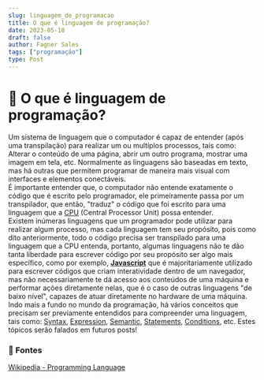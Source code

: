 ```yaml
---
slug: linguagem_de_programacao
title: O que é linguagem de programação?
date: 2023-05-18
draft: false
author: Fagner Sales
tags: ["programação"]
type: Post
---
```


# 🤔 O que é linguagem de programação?
Um sistema de linguagem que o computador é capaz de entender (após uma transpilação) para realizar um ou multíplos processos, tais como: Alterar o conteúdo de uma página, abrir um outro programa, mostrar uma imagem em tela, etc. Normalmente as linguagens são baseadas em texto, mas há outras que permitem programar de maneira mais visual com interfaces e elementos conectáveis.
<br />
É importante entender que, o computador não entende exatamente o código que é escrito pelo programador, ele primeiramente passa por um transpilador, que então, "traduz" o código que foi escrito para uma linguagem que a [CPU](https://en.wikipedia.org/wiki/Central_processing_unit) (Central Processor Unit) possa entender.
<br />
Existem inúmeras linguagens que um programador pode utilizar para realizar algum processo, mas cada linguagem tem seu propósito, pois como dito anteriormente, todo o código precisa ser transpilado para uma linguagem que a CPU entenda, portanto, algumas linguagens não te dão tanta liberdade para escrever código por seu propósito ser algo mais específico, como por exemplo, [**Javascript**](https://en.wikipedia.org/wiki/JavaScript) que é majoritariamente utilizado para escrever códigos que criam interatividade dentro de um navegador, mas não necessariamente te dá acesso aos conteúdos de uma máquina e performar ações diretamente nelas, que é o caso de outras linguagens "de baixo nível", capazes de atuar diretamente no hardware de uma máquina.
<br />
Indo mais a fundo no mundo da programação, há vários conceitos que precisam ser previamente entendidos para compreender uma linguagem, tais como: [Syntax](https://en.wikipedia.org/wiki/Syntax_(programming_languages)), [Expression](https://en.wikipedia.org/wiki/Expression_(computer_science)), [Semantic](https://en.wikipedia.org/wiki/Semantics_(computer_science)), [Statements](https://en.wikipedia.org/wiki/Statement_(computer_science)), [Conditions](https://en.wikipedia.org/wiki/Conditional_(computer_programming)), etc. Estes tópicos serão falados em futuros posts!

### 🔗 Fontes
 [Wikipedia - Programming Language](https://en.wikipedia.org/wiki/Programming_language)
